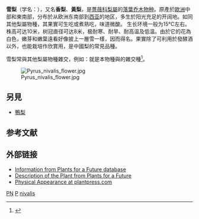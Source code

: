 {{Not|鴨梨}}
{{Speciesbox
| name = 雪梨
| image = Pyrusnivalis.jpg
| status = DD
| status_system = IUCN3.1
| status_ref = <ref name="iucn">{{cite iucn |author= Wilson, B |year=2018 |title=''Pyrus nivalis'' |volume=2018 |page=e.T173013A119836443 |doi=10.2305/IUCN.UK.2018-2.RLTS.T173013A119836443.en |access-date=12 May 2020}}</ref>
| genus = Pyrus
| species = nivalis
| authority = [[尼古劳斯·约瑟夫·冯·雅坎|Jacq.]]
}}

'''雪梨'''（学名：''{{Lang|la|Pyrus nivalis}}''），又名'''香梨'''、'''黃梨'''，是[[薔薇科|薔薇科]][[梨屬|梨屬]]的[[落葉|落葉]][[乔木|乔木]][[物种|物种]]。原產於[[歐洲|歐洲]]中部和東南部，分布於从欧洲东南部到[[西亚|西亚]]的地区，多生於阳光充足的开阔地。如同其他梨屬物種，其果實可生吃或煮熟吃，味道微酸。
生长环境一般为15℃左右。株高可达10米，树冠直径可达8米，极耐寒、耐旱、耐高温及低温。由於它的花為白色，嫩芽和嫩葉遠看好像披上一層雪一樣，因而得名。果實除了可利用於發酵酒以外，也能栽培作欣賞用，是中國梨的常見品種。

雪梨常與其他梨屬物種雜交，例如：''{{tsl|en|Pyrus austriaca}}''就是本物種與''{{tsl|en|Pyrus pyraster}}''的雜交種<ref>{{cite conference |title=Proceedings of the VIIIth International Symposium on Pear |last1=Sansavini |first1=Silviero |date=2002 |publisher=International Society for Horticultural Science |pages=191–192 |location=Ferrara-Bologna, Italy }}</ref>。{{cn|time=2022-01-02|有日本培育種，名為新雪梨。台灣梨山雪梨是梨子裡果粒最大的梨品種，最大可達1500至2500公克。其品種由日本技師傳至梨山。它的產期是每年十一月中至十二月下旬，冷藏保存可達6個月。味甜微酸肉嫩汁多，又名總統梨。}}

[[File:Pyrus_nivalis_flower.jpg|thumb]]

== 另見 ==
*[[鴨梨|鴨梨]]

== 参考文献 ==
{{reflist}}

== 外部链接 ==
*[http://www.ibiblio.org/pfaf/cgi-bin/arr_html?Pyrus+nivalis Information from Plants for a Future database]
*[http://www.pfaf.org/user/Plant.aspx?LatinName=Pyrus%20nivalis Description of the Plant from Plants for a Future]
*[https://web.archive.org/web/20070311054041/http://www.plantpress.com/plant-encyclopedia/plantdb.php?plant=2105 Physical Appearance at plantpress.com]
{{Pyrus}}
{{Taxonbar|from=Q7263800}}

[[Category:IUCN红色名录数据缺乏物种|PN]]
[[Category:水果|P]]
[[Category:梨屬|nivalis]]

{{pyrus-stub}}
